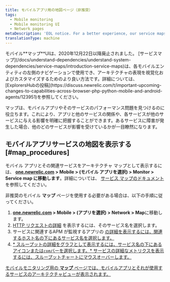 ```yaml
---
title: モバイルアプリ用の地図ページ（非推奨）
tags:
  - Mobile monitoring
  - Mobile monitoring UI
  - Network pages
metaDescription: 'EOL notice. For a better experience, our service maps instead of the mobile map UI.'
translationType: machine
---
```


<Callout variant="important">
  モバイル**マップ**UIは、2020年12月22日以降廃止されました。 [サービスマップ](/docs/understand-dependencies/understand-system-dependencies/service-maps/introduction-service-maps)は、各モバイルエンティティの左側のナビゲーションで使用でき、アーキテクチャの表現を視覚化およびカスタマイズするためのより良い方法です。詳細については、 [ExplorersHubの投稿](https://discuss.newrelic.com/t/important-upcoming-changes-to-capabilities-across-browser-php-python-mobile-and-android-agents/123951)を参照してください。
</Callout>

マップは、モバイルアプリやそのサービスのパフォーマンス問題を見つけるのに役立ちます。これにより、アプリと他のサービスの関係や、各サービスが他のサービスに与える影響を明確に把握することができます。あるサービスに障害が発生した場合、他のどのサービスが影響を受けているかが一目瞭然になります。

## モバイルアプリサービスの地図を表示する [#map_procedures]

モバイル アプリとその関連サービスをアーキテクチャ マップとして表示するには、 **[one.newrelic.com](https://one.newrelic.com/all-capabilities) > Mobile > (モバイル アプリを選択) > Monitor > Service map に移動します**。詳細については、 [サービス マップのドキュメント](/docs/understand-dependencies/understand-system-dependencies/service-maps/how-use-service-maps)を参照してください。

非推奨のモバイル **マップ** ページを使用する必要がある場合は、以下の手順に従ってください。

1. **[one.newrelic.com](https://one.newrelic.com/all-capabilities) > Mobile > (アプリを選択) > Network > Map**に移動します。
2. [HTTP リクエストの詳細](/docs/mobile-monitoring-ui/http-requests-dashboard) を表示するには、そのサービス名を選択します。
3. サービスに関連するAPM が監視するアプリの [の詳細を表示するには、関連するホスト名の下にあるサービス名を選択します。](/docs/applications-menu/applications-overview)
4. [* スループットの詳細をグラフとして表示するには、サービス名の下にあるアイコンまたは`cpm`バーを選択します。* サービスの詳細なメトリクスを表示するには、スループットチャートにマウスオーバーします。](/docs/applications-menu/applications-overview)

[モバイルモニタリング用の **マップ** ページでは、モバイルアプリとそれが使用するサービスのアーキテクチャビューが表示されます。](/docs/applications-menu/applications-overview)